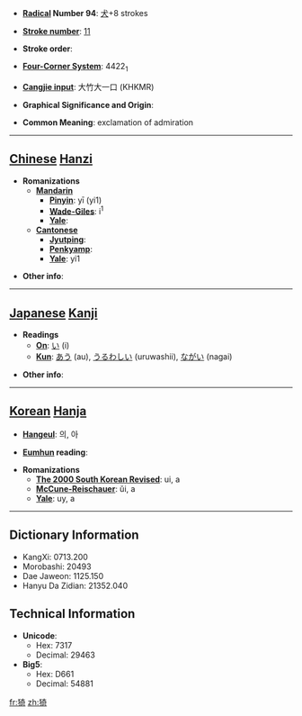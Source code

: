 * '''[[Wiktionary:Chinese radical index| Radical]] Number 94''': [[Wiktionary:Chinese radical index 犬|犬]]+8 strokes

* '''[[Wiktionary:Chinese total strokes index|Stroke number]]''': [[Wiktionary:Chinese total strokes index 11|11]]

* '''Stroke order''': 

* '''[[Wiktionary:Chinese four corner index|Four-Corner System]]''': 4422<sub>1</sub>

* '''[[Wiktionary:Chinese Cangjie index|Cangjie input]]''': 大竹大一口 (KHKMR)

* '''Graphical Significance and Origin''': 

* '''Common Meaning''': exclamation of admiration

----

== [[Chinese]] [[Hanzi]] ==

* '''Romanizations'''
** '''[[Mandarin]]'''
*** '''[[Pinyin]]''': yī (yi1)
*** '''[[Wade-Giles]]''': i<sup>1</sup>
*** '''[[Yale]]''': 
** '''[[Cantonese]]'''
*** '''[[Jyutping]]''':
*** '''[[Penkyamp]]''': 
*** '''[[Yale]]''': yi1

* '''Other info''': 

----

== [[Japanese]] [[Kanji]] ==

* '''Readings'''
** '''[[On]]''': [[い]] (i)
** '''[[Kun]]''': [[あう]] (au), [[うるわしい]] (uruwashii), [[ながい]] (nagai)

* '''Other info''':  

----

== [[Korean]] [[Hanja]] ==

* '''[[Hangeul]]''': 의, 아

* '''[[Eumhun]] reading''': 

* '''Romanizations'''
** '''[[The 2000 South Korean Revised Romanization|The 2000 South Korean Revised]]''': ui, a
** '''[[McCune-Reischauer]]''': ŭi, a
** '''[[Yale]]''': uy, a

----

== Dictionary Information ==

* KangXi: 0713.200
* Morobashi: 20493
* Dae Jaweon: 1125.150
* Hanyu Da Zidian: 21352.040

== Technical Information ==

* '''Unicode''':
** Hex: 7317
** Decimal: 29463
* '''Big5''':
** Hex: D661
** Decimal: 54881

[[fr:猗]]
[[zh:猗]]